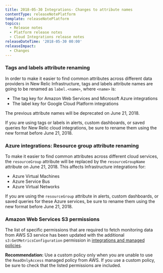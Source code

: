 ```yaml
---
title: 2018-05-30 Integrations- Changes to attribute names
contentType: releaseNotePlatform
template: releaseNotePlatform
topics:
  - Release notes
  - Platform release notes
  - Cloud Integrations release notes
releaseDateTime: '2018-05-30 00:00'
releaseImpact:
  - Changes
---
```


### Tags and labels attribute renaming

In order to make it easier to find common attributes across different data providers in New Relic Infrastructure, tags and labels attribute names are going to be renamed as `label.<name>`, where `<name>` is:

* The tag key for Amazon Web Services and Microsoft Azure integrations
* The label key for Google Cloud Platform integrations

The previous attribute names will be deprecated on June 21, 2018.

<div className="callout-important">
  <p>
    If you are using tags or labels in alerts, custom dashboards, or saved queries for New Relic cloud integrations, be sure to rename them using the new format before June 21, 2018.
  </p>
</div>

### Azure integrations: Resource group attribute renaming

To make it easier to find common attributes across different cloud services, the `resourceGroup` attribute will be replaced by the `resourceGroupName` attribute on June 21, 2018. This affects Infrastructure integrations for:

* Azure Virtual Machines
* Azure Service Bus
* Azure Virtual Networks

<div className="callout-important">
  <p>
    If you are using the <code>resourceGroup</code> attribute in alerts, custom dashboards, or saved queries for these Azure services, be sure to rename them using the new format before June 21, 2018.
  </p>
</div>

### Amazon Web Services S3 permissions

The list of specific permissions that are required to fetch monitoring data from AWS S3 service has been updated with the additional `s3:GetMetricsConfiguration` permission in [integrations and managed policies](/docs/integrations/amazon-integrations/getting-started/integrations-managed-policies).

**Recommendation:** Use a custom policy only when you are unable to use the `ReadOnlyAccess` managed policy from AWS. If you use a custom policy, be sure to check that the listed permissions are included.
